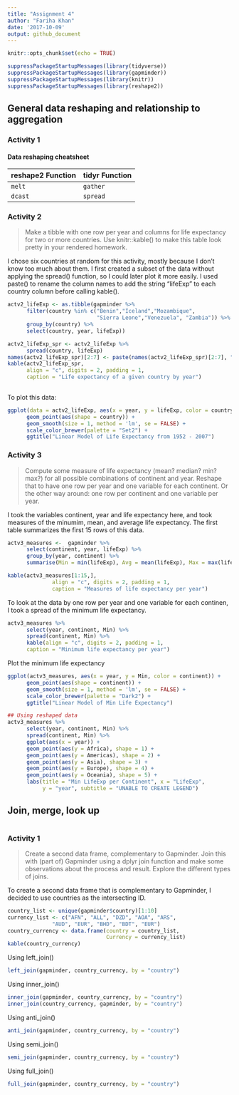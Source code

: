 ```yaml
---
title: "Assignment 4"
author: "Fariha Khan"
date: '2017-10-09'
output: github_document
---
```


```r
knitr::opts_chunk$set(echo = TRUE)
```


```r
suppressPackageStartupMessages(library(tidyverse))
suppressPackageStartupMessages(library(gapminder))
suppressPackageStartupMessages(library(knitr))
suppressPackageStartupMessages(library(reshape2))
```
## General data reshaping and relationship to aggregation

### Activity 1
#### Data reshaping cheatsheet
reshape2 Function    | tidyr Function 
---------------------|-------------------
`melt`               |  `gather`         
`dcast`              |  `spread`         

### Activity 2
> Make a tibble with one row per year and columns for life expectancy for two or more countries.
Use knitr::kable() to make this table look pretty in your rendered homework.

I chose six countries at random for this activity, mostly because I don't know too much about them. I first created a subset of the data without applying the spread() function, so I could later plot it more easily. I used paste() to rename the column names to add the string "lifeExp" to each country column before calling kable().

```r
actv2_lifeExp <- as.tibble(gapminder %>% 
      filter(country %in% c("Benin","Iceland","Mozambique",
                            "Sierra Leone","Venezuela", "Zambia")) %>% 
      group_by(country) %>% 
      select(country, year, lifeExp))

actv2_lifeExp_spr <- actv2_lifeExp %>% 
      spread(country, lifeExp)
names(actv2_lifeExp_spr)[2:7] <- paste(names(actv2_lifeExp_spr)[2:7], "LifeExp", sep = " ")
kable(actv2_lifeExp_spr,
      align = "c", digits = 2, padding = 1,
      caption = "Life expectancy of a given country by year")
      
```

To plot this data:
```r
ggplot(data = actv2_lifeExp, aes(x = year, y = lifeExp, color = country)) +
      geom_point(aes(shape = country)) +
      geom_smooth(size = 1, method = 'lm', se = FALSE) +
      scale_color_brewer(palette = "Set2") +
      ggtitle("Linear Model of Life Expectancy from 1952 - 2007")
```

### Activity 3
> Compute some measure of life expectancy (mean? median? min? max?) for all possible combinations of continent and year. Reshape that to have one row per year and one variable for each continent. Or the other way around: one row per continent and one variable per year.


I took the variables continent, year and life expectancy here, and took measures of the minumim, mean, and average life expectancy. The first table summarizes the first 15 rows of this data.
```r
actv3_measures <-  gapminder %>% 
      select(continent, year, lifeExp) %>% 
      group_by(year, continent) %>% 
      summarise(Min = min(lifeExp), Avg = mean(lifeExp), Max = max(lifeExp))

kable(actv3_measures[1:15,],
              align = "c", digits = 2, padding = 1,
              caption = "Measures of life expectancy per year")
```

To look at the data by one row per year and one variable for each continen, I took a spread of the minimum life expectancy.
```r
actv3_measures %>% 
      select(year, continent, Min) %>% 
      spread(continent, Min) %>% 
      kable(align = "c", digits = 2, padding = 1,
      caption = "Minimum life expectancy per year")
```

Plot the minimum life expectancy
```r
ggplot(actv3_measures, aes(x = year, y = Min, color = continent)) +
      geom_point(aes(shape = continent)) +
      geom_smooth(size = 1, method = 'lm', se = FALSE) +
      scale_color_brewer(palette = "Dark2") +
      ggtitle("Linear Model of Min Life Expectancy")

## Using reshaped data
actv3_measures %>% 
      select(year, continent, Min) %>% 
      spread(continent, Min) %>% 
      ggplot(aes(x = year)) +
      geom_point(aes(y = Africa), shape = 1) +
      geom_point(aes(y = Americas), shape = 2) +
      geom_point(aes(y = Asia), shape = 3) +
      geom_point(aes(y = Europe), shape = 4) +
      geom_point(aes(y = Oceania), shape = 5) +
      labs(title = "Min LifeExp per Continent", x = "LifeExp", 
           y = "year", subtitle = "UNABLE TO CREATE LEGEND")

```


## Join, merge, look up

#
### Activity 1
>Create a second data frame, complementary to Gapminder. 
Join this with (part of) Gapminder using a dplyr join function and make some observations about the process and result. 
Explore the different types of joins.


To create a second data frame that is complementary to Gapminder, I decided to use countries as the intersecting ID. 
```r
country_list <- unique(gapminder$country)[1:10]
currency_list <- c("AFN", "ALL", "DZD", "AOA", "ARS",
              "AUD", "EUR", "BHD", "BDT", "EUR")
country_currency <- data.frame(country = country_list,
                               Currency = currency_list)
kable(country_currency)
```

Using left_join()
```r
left_join(gapminder, country_currency, by = "country")
```

Using inner_join()
```r
inner_join(gapminder, country_currency, by = "country") 
inner_join(country_currency, gapminder, by = "country") 

```

Using anti_join()
```r
anti_join(gapminder, country_currency, by = "country")
```

Using semi_join()
```r
semi_join(gapminder, country_currency, by = "country")
```

Using full_join()
```r
full_join(gapminder, country_currency, by = "country")
```
